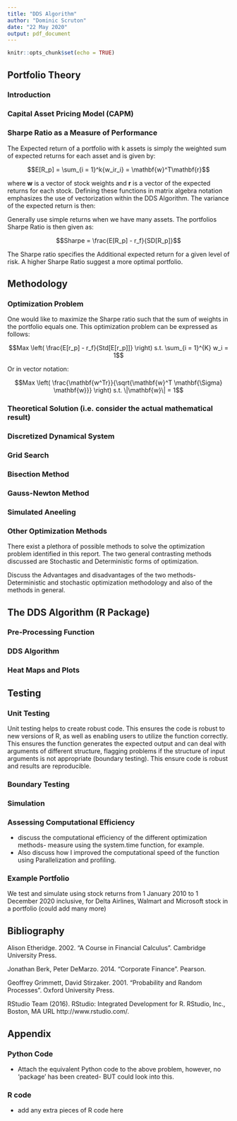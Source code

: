 ---
title: "DDS Algorithm"
author: "Dominic Scruton"
date: "22 May 2020"
output: pdf_document
---

```{r setup, include=FALSE}
knitr::opts_chunk$set(echo = TRUE)
```


## Portfolio Theory

### Introduction

### Capital Asset Pricing Model (CAPM)

### Sharpe Ratio as a Measure of Performance

The Expected return of a portfolio with k assets is simply the weighted sum of expected returns for each asset and is given by:

$$E[R_p] = \sum_{i = 1}^k{w_ir_i} = \mathbf{w}^T\mathbf{r}$$

where $\mathbf{w}$ is a vector of stock weights and $\mathbf{r}$ is a vector of the expected returns for each stock. Defining these functions in matrix algebra notation emphasizes the use of vectorization within the DDS Algorithm. The variance of the expected return is then:

\begin{align*} 
Var[E[R_p]] &= Var[\mathbf{w}^T\mathbf{r}]\\
&= \mathbf{w}^T Var[\mathbf{r}] \mathbf{w}\\
&= \mathbf{w}^T \Sigma \mathbf{w}
\end{align*}

Generally use simple returns when we have many assets. The portfolios Sharpe Ratio is then given as:

$$Sharpe = \frac{E[R_p] - r_f}{SD[R_p]}$$

The Sharpe ratio specifies the Additional expected return for a given level of risk. A higher Sharpe Ratio suggest a more optimal portfolio. 

## Methodology

### Optimization Problem

One would like to maximize the Sharpe ratio such that the sum of weights in the portfolio equals one. This optimization problem can be expressed as follows:

$$Max \left( \frac{E[r_p] - r_f}{Std[E[r_p]]} \right) s.t. \sum_{i = 1}^{K} w_i = 1$$

Or in vector notation:

$$Max \left( \frac{\mathbf{w^Tr}}{\sqrt{\mathbf{w}^T \mathbf{\Sigma} \mathbf{w}}} \right) s.t. \|\mathbf{w}\| = 1$$

### Theoretical Solution (i.e. consider the actual mathematical result)

### Discretized Dynamical System

### Grid Search

### Bisection Method

### Gauss-Newton Method

### Simulated Aneeling

### Other Optimization Methods

There exist a plethora of possible methods to solve the optimization problem identified in this report. The two general contrasting methods discussed are Stochastic and Deterministic forms of optimization.

Discuss the Advantages and disadvantages of the two methods- Deterministic and stochastic optimization methodology and also of the methods in general.

## The DDS Algorithm (R Package)

### Pre-Processing Function

### DDS Algorithm

### Heat Maps and Plots

## Testing

### Unit Testing

Unit testing helps to create robust code. This ensures the code is robust to new versions of R, as well as enabling users to utilize the function correctly. This ensures the function generates the expected output and can deal with arguments of different structure, flagging problems if the structure of input arguments is not appropriate (boundary testing). This ensure code is robust and results are reproducible.

### Boundary Testing

### Simulation

### Assessing Computational Efficiency

- discuss the computational efficiency of the different optimization methods- measure using the system.time function, for example.
- Also discuss how I improved the computational speed of the function using Parallelization and profiling.


### Example Portfolio

We test and simulate using stock returns from 1 January 2010 to 1 December 2020 inclusive, for Delta Airlines, Walmart and Microsoft stock in a portfolio (could add many more)

## Bibliography

Alison Etheridge. 2002. "A Course in Financial Calculus". Cambridge University Press.

Jonathan Berk, Peter DeMarzo. 2014. "Corporate Finance". Pearson.

Geoffrey Grimmett, David Stirzaker. 2001. "Probability and Random Processes". Oxford University Press.

RStudio Team (2016). RStudio: Integrated Development for R. RStudio, Inc., Boston, MA URL http://www.rstudio.com/.

## Appendix

### Python Code

- Attach the equivalent Python code to the above problem, however, no 'package' has been created- BUT could look into this.

### R code

- add any extra pieces of R code here
